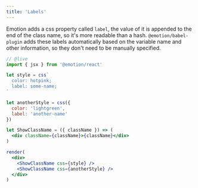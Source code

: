 ```yaml
---
title: 'Labels'
---
```


Emotion adds a css property called `label`, the value of it is appended to the end of the class name, so it's more readable than a hash. `@emotion/babel-plugin` adds these labels automatically based on the variable name and other information, so they don't need to be manually specified.

```jsx
// @live
import { jsx } from '@emotion/react'

let style = css`
  color: hotpink;
  label: some-name;
`

let anotherStyle = css({
  color: 'lightgreen',
  label: 'another-name'
})

let ShowClassName = ({ className }) => (
  <div className={className}>{className}</div>
)

render(
  <div>
    <ShowClassName css={style} />
    <ShowClassName css={anotherStyle} />
  </div>
)
```
